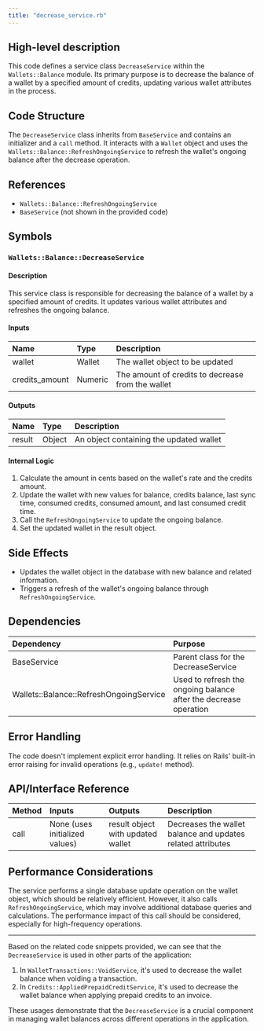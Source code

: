 ```yaml
---
title: "decrease_service.rb"
---
```


## High-level description
This code defines a service class `DecreaseService` within the `Wallets::Balance` module. Its primary purpose is to decrease the balance of a wallet by a specified amount of credits, updating various wallet attributes in the process.

## Code Structure
The `DecreaseService` class inherits from `BaseService` and contains an initializer and a `call` method. It interacts with a `Wallet` object and uses the `Wallets::Balance::RefreshOngoingService` to refresh the wallet's ongoing balance after the decrease operation.

## References
- `Wallets::Balance::RefreshOngoingService`
- `BaseService` (not shown in the provided code)

## Symbols

### `Wallets::Balance::DecreaseService`
#### Description
This service class is responsible for decreasing the balance of a wallet by a specified amount of credits. It updates various wallet attributes and refreshes the ongoing balance.

#### Inputs
| Name | Type | Description |
|:-----|:-----|:------------|
| wallet | Wallet | The wallet object to be updated |
| credits_amount | Numeric | The amount of credits to decrease from the wallet |

#### Outputs
| Name | Type | Description |
|:-----|:-----|:------------|
| result | Object | An object containing the updated wallet |

#### Internal Logic
1. Calculate the amount in cents based on the wallet's rate and the credits amount.
2. Update the wallet with new values for balance, credits balance, last sync time, consumed credits, consumed amount, and last consumed credit time.
3. Call the `RefreshOngoingService` to update the ongoing balance.
4. Set the updated wallet in the result object.

## Side Effects
- Updates the wallet object in the database with new balance and related information.
- Triggers a refresh of the wallet's ongoing balance through `RefreshOngoingService`.

## Dependencies
| Dependency | Purpose |
|:-----------|:--------|
| BaseService | Parent class for the DecreaseService |
| Wallets::Balance::RefreshOngoingService | Used to refresh the ongoing balance after the decrease operation |

## Error Handling
The code doesn't implement explicit error handling. It relies on Rails' built-in error raising for invalid operations (e.g., `update!` method).

## API/Interface Reference
| Method | Inputs | Outputs | Description |
|:-------|:-------|:--------|:------------|
| call | None (uses initialized values) | result object with updated wallet | Decreases the wallet balance and updates related attributes |

## Performance Considerations
The service performs a single database update operation on the wallet object, which should be relatively efficient. However, it also calls `RefreshOngoingService`, which may involve additional database queries and calculations. The performance impact of this call should be considered, especially for high-frequency operations.

---

Based on the related code snippets provided, we can see that the `DecreaseService` is used in other parts of the application:

1. In `WalletTransactions::VoidService`, it's used to decrease the wallet balance when voiding a transaction.
2. In `Credits::AppliedPrepaidCreditService`, it's used to decrease the wallet balance when applying prepaid credits to an invoice.

These usages demonstrate that the `DecreaseService` is a crucial component in managing wallet balances across different operations in the application.